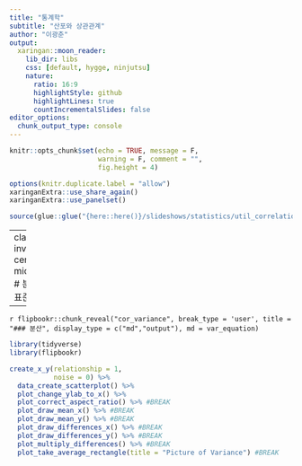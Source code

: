 ```yaml
---
title: "통계학"
subtitle: "산포와 상관관계"
author: "이광춘"
output:
  xaringan::moon_reader:
    lib_dir: libs
    css: [default, hygge, ninjutsu]
    nature:
      ratio: 16:9
      highlightStyle: github
      highlightLines: true
      countIncrementalSlides: false
editor_options: 
  chunk_output_type: console
---
```


```r
knitr::opts_chunk$set(echo = TRUE, message = F, 
                      warning = F, comment = "",
                      fig.height = 4)

options(knitr.duplicate.label = "allow")
xaringanExtra::use_share_again()
xaringanExtra::use_panelset()

source(glue::glue("{here::here()}/slideshows/statistics/util_correlation.R"))
```

---
class: inverse, center, middle
# 분산과 표준편차




---

`r flipbookr::chunk_reveal("cor_variance", break_type = 'user', title = "### 분산", display_type = c("md","output"), md = var_equation)`


```r
library(tidyverse)
library(flipbookr)

create_x_y(relationship = 1,
           noise = 0) %>% 
  data_create_scatterplot() %>% 
  plot_change_ylab_to_x() %>% 
  plot_correct_aspect_ratio() %>% #BREAK
  plot_draw_mean_x() %>% #BREAK
  plot_draw_mean_y() %>% #BREAK
  plot_draw_differences_x() %>% #BREAK
  plot_draw_differences_y() %>% #BREAK
  plot_multiply_differences() %>% #BREAK
  plot_take_average_rectangle(title = "Picture of Variance") #BREAK
```

